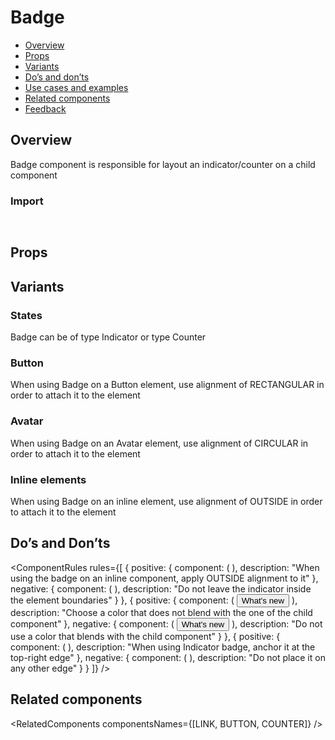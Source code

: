 
<Meta of={BadgeStories} />

# Badge

- [Overview](#overview)
- [Props](#props)
- [Variants](#variants)
- [Do’s and don’ts](#dos-and-donts)
- [Use cases and examples](#use-cases-and-examples)
- [Related components](#related-components)
- [Feedback](#feedback)

## Overview

Badge component is responsible for layout an indicator/counter on a child component

<Canvas of={BadgeStories.Overview} />

### Import

```js
import { Badge } from "@vibe/core";
```

## Props

<PropsTable />

## Variants

### States

Badge can be of type Indicator or type Counter

<Canvas of={BadgeStories.States} />

### Button

When using Badge on a Button element, use alignment of RECTANGULAR in order to attach it to the element

<Canvas of={BadgeStories.ButtonStory} />

### Avatar

When using Badge on an Avatar element, use alignment of CIRCULAR in order to attach it to the element

<Canvas of={BadgeStories.AvatarStory} />

### Inline elements

When using Badge on an inline element, use alignment of OUTSIDE in order to attach it to the element

<Canvas of={BadgeStories.InlineElements} />

## Do’s and Don’ts

<ComponentRules
  rules={[
    {
      positive: {
        component: (
          <Badge alignment="outside">
            <Link text="Read more" />
          </Badge>
        ),
        description: "When using the badge on an inline component, apply OUTSIDE alignment to it"
      },
      negative: {
        component: (
          <Badge>
            <Link text="Read more" />
          </Badge>
        ),
        description: "Do not leave the indicator inside the element boundaries"
      }
    },
    {
      positive: {
        component: (
          <Badge>
            <Button leftIcon={WhatsNew}>What's new</Button>
          </Badge>
        ),
        description: "Choose a color that does not blend with the one of the child component"
      },
      negative: {
        component: (
          <Badge color="primary">
            <Button leftIcon={WhatsNew}>What's new</Button>
          </Badge>
        ),
        description: "Do not use a color that blends with the child component"
      }
    },
    {
      positive: {
        component: (
          <Badge alignment="circular">
            <Avatar size="medium" src={person} type="img" />
          </Badge>
        ),
        description: "When using Indicator badge, anchor it at the top-right edge"
      },
      negative: {
        component: (
          <Badge alignment="circular" anchor="top-start">
            <Avatar size="medium" src={person} type="img" />
          </Badge>
        ),
        description: "Do not place it on any other edge"
      }
    }
  ]}
/>

## Related components

<RelatedComponents componentsNames={[LINK, BUTTON, COUNTER]} />
